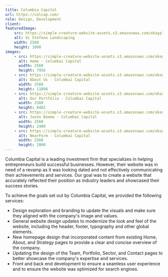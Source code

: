 ```yaml
---
title: Columbia Capital
url: https://colcap.com/
role: Design, Development
client:
featuredImage:
    src: https://simple-creature-website-assets.s3.amazonaws.com/okayplus/projects/columbia-capital/columbia-capital.jpg
    alt: di Stefano Landscaping
    width: 2560
    height: 1800
images:
    - src: https://simple-creature-website-assets.s3.amazonaws.com/okayplus/projects/columbia-capital/Home-Columbia-Capital.jpg
      alt: Home - Columbai Capital
      width: 2560
      height: 7956
    - src: https://simple-creature-website-assets.s3.amazonaws.com/okayplus/projects/columbia-capital/About-Us-Columbia-Capital.jpg
      alt: About Us - Columbai Capital
      width: 2560
      height: 11898
    - src: https://simple-creature-website-assets.s3.amazonaws.com/okayplus/projects/columbia-capital/Our-Portfolio-Columbia-Capital.jpg
      alt: Our Portfolio - Columbai Capital
      width: 2560
      height: 8482
    - src: https://simple-creature-website-assets.s3.amazonaws.com/okayplus/projects/columbia-capital/Jason-Booma-Columbia-Capital.jpg
      alt: Jason Booma - Columbai Capital
      width: 2560
      height: 2400
    - src: https://simple-creature-website-assets.s3.amazonaws.com/okayplus/projects/columbia-capital/NearForm-Columbia-Capital.jpg
      alt: NearForm - Columbai Capital
      width: 2560
      height: 2000
---
```


Columbia Capital is a leading investment firm that specializes in helping entrepreneurs build successful businesses. However, their website was in need of a revamp as it was looking dated and not effectively communicating their achievements and services. Our goal was to create a website that accurately reflected their position as industry leaders and showcased their success stories.

To achieve the goals set out by Columbia Capital, we provided the following services:

-   Design exploration and branding to update the visuals and make sure they aligned with the company's image and values.
-   General website design updates to modernize the look and feel of the website, including the header, footer, typography and other global elements.
-   New homepage design that incorporated content from existing Home, About, and Strategy pages to provide a clear and concise overview of the company.
-   Updating the design of the Team, Portfolio, Sector, and Contact pages to better showcase the company's expertise and services.
-   Front and back end development to ensure a seamless user experience and to ensure the website was optimized for search engines.
